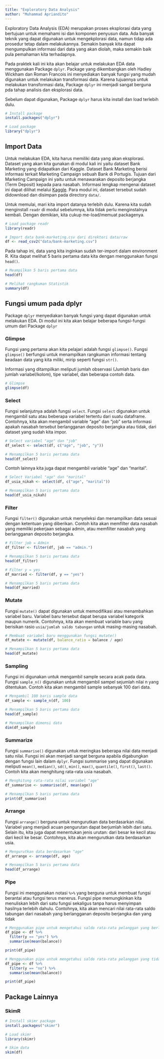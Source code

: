 ```yaml
---
title: "Exploratory Data Analysis"
author: "Muhammad Apriandito"
---
```


Exploratory Data Analysis (EDA) merupakan proses eksplorasi data yang bertujuan untuk memahami isi dan komponen penyusun data. Ada banyak teknik yang dapat digunakan untuk mengekplorasi data, namun tidap ada prosedur tetap dalam melakukannya. Semakin banyak kita dapat mengumpulkan informasi dari data yang akan diolah, maka semakin baik pula pemahaman kita terhadapnya. 

Pada praktek kali ini kita akan belajar untuk melakukan EDA data menggunakan Package `dplyr`.  Package yang dikembangkan oleh Hadley Wickham dan Roman Francois ini menyediakan banyak fungsi yang mudah digunakan untuk melakukan transformasi data. Karena tujuannya untuk melakukan transformasi data, Package `dplyr` ini menjadi sangat berguna pda tahap analisis dan eksplorasi data. 

Sebelum dapat digunakan, Package `dplyr` harus kita install dan load terlebih dulu.

```r
# Install package
install.packages("dplyr")
```

```r
# Load package
library("dplyr")
```

## Import Data

Untuk melakukan EDA, kita harus memiliki data yang akan eksplorasi. Dataset yang akan kita gunakan di modul kali ini yaitu dataset Bank Marketing yang didapatkan dari Kaggle. Dataset Bank Marketing berisi informasi terkait Marketing Campaign sebuah Bank di Portugis. Tujuan dari Marketing Campaign ini yaitu untuk menawarakan deposito berjangka (Term Deposit) kepada para nasabah. Informasi lengkap mengenai dataset ini dapat dilihat melalui [Kaggle](https://www.kaggle.com/henriqueyamahata/bank-marketing). Para modul ini, dataset tersebut sudah didownload dan disimpan pada directory `data/`. 

Untuk memulai, mari kita import datanya terlebih dulu. Karena kita sudah menginstall ```readr``` di modul sebelumnya, kita tidak perlu menginstalnya kembali. Dengan demikian, kita cukup me-load/memuat packagenya. 

```r
# Load package readr
library(readr)
```

```r
# Import data bank-marketing.csv dari direktori data/raw
df <- read_csv2("data/bank-marketing.csv")
```

Pada tahap ini, data yang kita inginkan sudah ter-import dalam environment R. Kita dapat melihat 5 baris pertama data kita dengan menggunakan fungsi ```head()```.

```r
# Meampilkan 5 baris pertama data
head(df)
```

```r
# Melihat rangkuman Statistik
summary(df)
```

## Fungsi umum pada dplyr

Package `dplyr` menyediakan banyak fungsi yang dapat digunakan untuk melakukan EDA. Di modul ini kita akan belajar beberapa fungsi-fungsi umum dari Package `dplyr`

### Glimpse
Fungsi yang pertama akan kita pelajari adalah fungsi `glimpse()`. Fungsi `glimpse()` berfungsi untuk menampilkan rangkuman informasi tentang keadaan data yang kita miliki, mirip seperti fungsi `str()`. 

Informasi yang ditampilkan meliputi jumlah observasi (Jumlah baris dan jumlah variabel/kolom), tipe variabel, dan beberapa contoh data.

```r
# Glimpse
glimpse(df)
```

### Select
Fungsi selanjutnya adalah fungsi `select`. Fungsi `select` digunakan untuk mengambil satu atau beberapa variabel tertentu dari suatu dataframe. Contohnya, kita akan mengambil variable "age" dan "job" serta informasi apakah nasabah tersebut berlangganan deposito berjangka atau tidak, dari dataset yang sudah kita impor.

```r
# Select variabel "age" dan "job"
df_select <- select(df, c("age", "job", "y"))

# Menampilkan 5 baris pertama data
head(df_select)
```

Contoh lainnya kita juga dapat mengambil variable "age" dan "marital".

```r
# Select Variabel "age" dan "marital"
df_usia_nikah <- select(df, c("age", "marital"))

# Menampilkan 5 baris pertama data
head(df_usia_nikah)
```

### Filter
Fungsi `filter()` digunakan untuk menyeleksi dan menampilkan data sesuai dengan ketentuan yang diberikan. Contoh kita akan memfilter data nasabah yang memiliki pekerjaan sebagai admin, atau memfilter nasabah yang berlangganan deposito berjangka.

```r
# Filter job = Admin
df_filter <- filter(df, job == "admin.")

# Menampilkan 5 baris pertama data
head(df_filter)
```

```r
# Filter y = yes
df_married <- filter(df, y == "yes")

# Menampilkan 5 baris pertama data
head(df_married)
```

### Mutate
Fungsi `mutate()` dapat digunakan untuk memodifikasi atau menambahkan variabel baru. Variabel baru tersebut dapat berupa variabel kategorik maupun numerik. Contohnya, kita akan membuat variable baru yang berisikan rasio ```usia/jumlah saldo tabungan``` untuk masing-masing nasabah.

```r
# Membuat variabel baru menggunakan fungsi mutate()
df_mutate <- mutate(df, balance_ratio = balance / age)

# Menampilkan 5 baris pertama data
head(df_mutate)
```

### Sampling
Fungsi ini digunakan untuk mengambil sample secara acak pada data. Fungsi `sample_n()` digunakan untuk mengambil sampel sejumlah nilai n yang ditentukan. Contoh kita akan mengambil sample sebanyak 100 dari data. 

```r
# Mengambil 100 baris sample data
df_sample <- sample_n(df, 100)

# Menampilkan 5 baris pertama data
head(df_sample)

# Menampilkan dimensi data
dim(df_sample)
```

### Summarize
Fungsi `summarise()` digunakan untuk meringkas beberapa nilai data menjadi satu nilai. Fungsi ini akan menjadi sangat berguna apabila digabungkan dengan fungsi lain dalam `dplyr`. Fungsi summarise yang dapat digunakan meliputi `mean()`, `median()`, `sd()`,  `min()`, `max()`, `quantile()`, `first()`, `last()`. Contoh kita akan menghitung rata-rata usia nasabah.

```r
# Menghitung rata-rata nilai variabel "age"
df_summarise <- summarise(df, mean(age))

# Menampilkan 5 baris pertama data
print(df_summarise)
```

### Arrange
Fungsi `arrange()` berguna untuk mengurutkan data berdasarkan nilai. Variabel yang menjadi acuan pengurutan dapat berjumlah lebih dari satu. Selain itu, kita juga dapat menentukan jenis urutan: dari besar ke kecil atau dari kecil ke besar. Contohnya, kita akan mengurutkan data berdasarkan usia. 

```r
# Mengurutkan data berdasarkan "age"
df_arrange <- arrange(df, age)

# Menampilkan 5 baris pertama data
head(df_arrange)
```

### Pipe 
Fungsi ini menggunakan notasi `%>%` yang berguna untuk membuat fungsi berantai atau fungsi terus menerus. Fungsi pipe memungkinkan kita menuliskan lebih dari satu fungsi sekaligus tanpa harus menyimpan hasilnya terlebih dahulu. Contohnya, kita akan mencari nilai rata-rata saldo tabungan dari nasabah yang berlangganan deposito berjangka dan yang tidak

```r
# Menggunakan pipe untuk mengetahui saldo rata-rata pelanggan yang berlangganan deposito berjangka
df_pipe <- df %>%
  filter(y == "yes") %>%
  summarise(mean(balance))

print(df_pipe)
```

```r
# Menggunakan pipe untuk mengetahui saldo rata-rata pelanggan yang tidak berlangganan deposito berjangka
df_pipe <- df %>%
  filter(y == "no") %>%
  summarise(mean(balance))

print(df_pipe)
```

## Package Lainnya

### SkimR

```r
# Install skimr package
install.packages("skimr")
```

```r
# Load skimr
library(skimr)
```

```r
# Skim data
skim(df)
```
